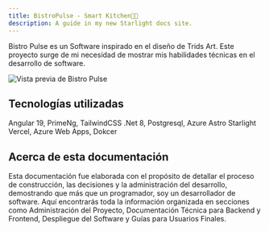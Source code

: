 ```yaml
---
title: BistroPulse - Smart Kitchen🧑‍🍳
description: A guide in my new Starlight docs site.
---
```



Bistro Pulse es un Software inspirado en el diseño de Trids Art. Este proyecto surge de mi necesidad de mostrar mis habilidades técnicas en el desarrollo de software. 


![Vista previa de Bistro Pulse](../../../assets/bistro-login.png) 

## Tecnologías utilizadas
<CardGrid>
  <Card title="Frontend" icon="pencil">
    Angular 19, PrimeNg, TailwindCSS
  </Card>
  <Card title="Backend" icon="seti:json">
    .Net 8, Postgresql, Azure
  </Card>
  <Card title="Documentación" icon="document">
    Astro Starlight
  </Card>
  <Card title="Despliegue" icon="rocket">
    Vercel, Azure Web Apps, Dokcer
  </Card>
</CardGrid>

## Acerca de esta documentación
Esta documentación fue elaborada con el propósito de detallar el proceso de construcción, las decisiones y la administración del desarrollo, demostrando que más que un programador, soy un desarrollador de software. Aquí encontrarás toda la información organizada en secciones como Administración del Proyecto, Documentación Técnica para Backend y Frontend, Despliegue del Software y Guías para Usuarios Finales.
